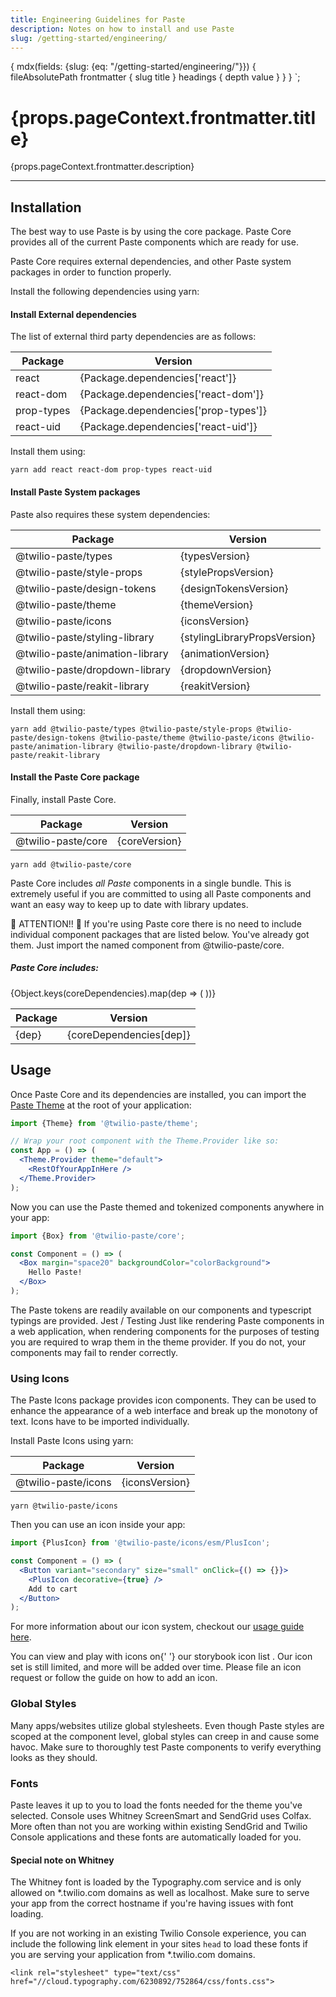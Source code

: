 ```yaml
---
title: Engineering Guidelines for Paste
description: Notes on how to install and use Paste
slug: /getting-started/engineering/
---
```



  {
    mdx(fields: {slug: {eq: "/getting-started/engineering/"}}) {
      fileAbsolutePath
      frontmatter {
        slug
        title
      }
      headings {
        depth
        value
      }
    }
  }
`;

<content>

<h1>{props.pageContext.frontmatter.title}</h1>

<Paragraph>{props.pageContext.frontmatter.description}</Paragraph>

</content>

---

<contentwrapper>

<PageAside data={props.data.mdx} />

<content>

## Installation

The best way to use Paste is by using the core package. Paste Core provides all of the current Paste components which are ready for use.

Paste Core requires external dependencies, and other Paste system packages in order to function properly.

Install the following dependencies using yarn:

#### Install External dependencies

The list of external third party dependencies are as follows:

<table>
  <thead>
    <tr>
      <th>Package</th>
      <th>Version</th>
    </tr>
  </thead>
  <tbody>
    <tr>
      <td>react</td>
      <td>{Package.dependencies['react']}</td>
    </tr>
    <tr>
      <td>react-dom</td>
      <td>{Package.dependencies['react-dom']}</td>
    </tr>
    <tr>
      <td>prop-types</td>
      <td>{Package.dependencies['prop-types']}</td>
    </tr>
    <tr>
      <td>react-uid</td>
      <td>{Package.dependencies['react-uid']}</td>
    </tr>
  </tbody>
</table>

Install them using:

```shell
yarn add react react-dom prop-types react-uid
```

#### Install Paste System packages

Paste also requires these system dependencies:

<table>
  <thead>
    <tr>
      <th>Package</th>
      <th>Version</th>
    </tr>
  </thead>
  <tbody>
    <tr>
      <td>@twilio-paste/types</td>
      <td>{typesVersion}</td>
    </tr>
    <tr>
      <td>@twilio-paste/style-props</td>
      <td>{stylePropsVersion}</td>
    </tr>
    <tr>
      <td>@twilio-paste/design-tokens</td>
      <td>{designTokensVersion}</td>
    </tr>
    <tr>
      <td>@twilio-paste/theme</td>
      <td>{themeVersion}</td>
    </tr>
    <tr>
      <td>@twilio-paste/icons</td>
      <td>{iconsVersion}</td>
    </tr>
    <tr>
      <td>@twilio-paste/styling-library</td>
      <td>{stylingLibraryPropsVersion}</td>
    </tr>
    <tr>
      <td>@twilio-paste/animation-library</td>
      <td>{animationVersion}</td>
    </tr>
    <tr>
      <td>@twilio-paste/dropdown-library</td>
      <td>{dropdownVersion}</td>
    </tr>
    <tr>
      <td>@twilio-paste/reakit-library</td>
      <td>{reakitVersion}</td>
    </tr>
  </tbody>
</table>

Install them using:

```shell
yarn add @twilio-paste/types @twilio-paste/style-props @twilio-paste/design-tokens @twilio-paste/theme @twilio-paste/icons @twilio-paste/animation-library @twilio-paste/dropdown-library @twilio-paste/reakit-library
```

#### Install the Paste Core package

Finally, install Paste Core.

<table>
  <thead>
    <tr>
      <th>Package</th>
      <th>Version</th>
    </tr>
  </thead>
  <tbody>
    <tr>
      <td>@twilio-paste/core</td>
      <td>{coreVersion}</td>
    </tr>
  </tbody>
</table>

```shell
yarn add @twilio-paste/core
```

Paste Core includes _all Paste_ components in a single bundle. This is extremely useful if you are committed to using all Paste components and want an easy way to keep up to date with library updates.

<Callout variant="warning">
  <CalloutTitle>🚨 ATTENTION!! 🚨</CalloutTitle>
  <CalloutText>
    If you're using Paste core there is no need to include individual component packages that are listed below. You've
    already got them. Just import the named component from <InlineCode>@twilio-paste/core</InlineCode>.
  </CalloutText>
</Callout>

##### Paste Core includes:

<table>
  <thead>
    <tr>
      <th>Package</th>
      <th>Version</th>
    </tr>
  </thead>
  <tbody>
    {Object.keys(coreDependencies).map(dep => (
      <tr>
        <td>{dep}</td>
        <td>{coreDependencies[dep]}</td>
      </tr>
    ))}
  </tbody>
</table>

## Usage

Once Paste Core and its dependencies are installed, you can import the [Paste Theme](/tokens/theme-package/) at the root of your application:

```jsx
import {Theme} from '@twilio-paste/theme';

// Wrap your root component with the Theme.Provider like so:
const App = () => (
  <Theme.Provider theme="default">
    <RestOfYourAppInHere />
  </Theme.Provider>
);
```

Now you can use the Paste themed and tokenized components anywhere in your app:

```jsx
import {Box} from '@twilio-paste/core';

const Component = () => (
  <Box margin="space20" backgroundColor="colorBackground">
    Hello Paste!
  </Box>
);
```

<Callout>
  <CalloutText>
    The Paste tokens are readily available on our components and typescript typings are provided.
  </CalloutText>
</Callout>

<Callout>
  <CalloutTitle>Jest / Testing</CalloutTitle>
  <CalloutText>
    Just like rendering Paste components in a web application, when rendering components for the purposes of testing you
    are required to wrap them in the theme provider. If you do not, your components may fail to render correctly.
  </CalloutText>
</Callout>

### Using Icons

The Paste Icons package provides icon components. They can be used to enhance the appearance of a web interface and break
up the monotony of text. Icons have to be imported individually.

Install Paste Icons using yarn:

<table>
  <thead>
    <tr>
      <th>Package</th>
      <th>Version</th>
    </tr>
  </thead>
  <tbody>
    <tr>
      <td>@twilio-paste/icons</td>
      <td>{iconsVersion}</td>
    </tr>
  </tbody>
</table>

```shell
yarn @twilio-paste/icons
```

Then you can use an icon inside your app:

```jsx
import {PlusIcon} from '@twilio-paste/icons/esm/PlusIcon';

const Component = () => (
  <Button variant="secondary" size="small" onClick={() => {}}>
    <PlusIcon decorative={true} />
    Add to cart
  </Button>
);
```

For more information about our icon system, checkout our [usage guide here](/icon-system/).

<Callout>
  <CalloutText>
    You can view and play with icons on{' '}
    <Anchor href="https://twilio-labs.github.io/paste/?path=/story/overview-icons--list">
      our storybook icon list
    </Anchor>
    . Our icon set is still limited, and more will be added over time. Please <Anchor href="https://github.com/twilio-labs/paste/issues">
      file an icon request
    </Anchor> or follow the guide on <Anchor href="/icon-system/how-to-add-an-icon">how to add an icon</Anchor>.
  </CalloutText>
</Callout>

### Global Styles

Many apps/websites utilize global stylesheets. Even though Paste styles are scoped at the component level, global styles can creep
in and cause some havoc. Make sure to thoroughly test Paste components to verify everything looks as they should.

### Fonts

Paste leaves it up to you to load the fonts needed for the theme you've selected. Console uses Whitney ScreenSmart
and SendGrid uses Colfax. More often than not you are working within existing SendGrid and Twilio Console applications
and these fonts are automatically loaded for you.

#### Special note on Whitney

The Whitney font is loaded by the Typography.com service and is only allowed on \*.twilio.com domains as well as localhost.
Make sure to serve your app from the correct hostname if you're having issues with font loading.

If you are not working in an existing Twilio Console experience, you can include the following link element in your sites `head`
to load these fonts if you are serving your application from \*.twilio.com domains.

```
<link rel="stylesheet" type="text/css" href="//cloud.typography.com/6230892/752864/css/fonts.css">
```

</content>

</contentwrapper>

